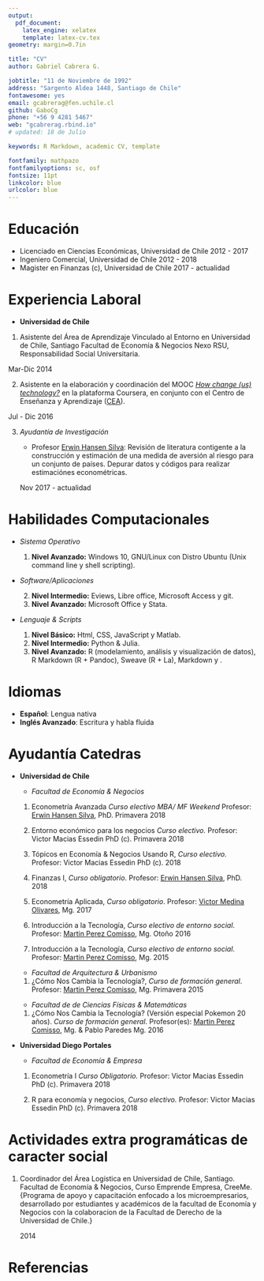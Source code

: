 ```yaml
---
output: 
  pdf_document:
    latex_engine: xelatex
    template: latex-cv.tex
geometry: margin=0.7in

title: "CV"
author: Gabriel Cabrera G.

jobtitle: "11 de Noviembre de 1992"
address: "Sargento Aldea 1448, Santiago de Chile"
fontawesome: yes
email: gcabrerag@fen.uchile.cl
github: GaboCg
phone: "+56 9 4281 5467"
web: "gcabrerag.rbind.io"
# updated: 18 de Julio

keywords: R Markdown, academic CV, template

fontfamily: mathpazo
fontfamilyoptions: sc, osf
fontsize: 11pt
linkcolor: blue
urlcolor: blue
---
```


\vspace{8pt}

# Educación
\vspace{-15pt}
\noindent\rule{\textwidth}{1pt}

- Licenciado en Ciencias Económicas, Universidad de Chile   \hfill 2012 - 2017
- Ingeniero Comercial, Universidad de Chile     \hfill 2012 - 2018
- Magister en Finanzas\footnote{Modalidad del programa \textit{Full Time}.} (c), Universidad de Chile  \hfill 2017 - actualidad


# Experiencia Laboral
\vspace{-15pt}
\noindent\rule{\textwidth}{1pt}

- **Universidad de Chile**

1. Asistente del Área de Aprendizaje Vinculado al Entorno en Universidad de Chile, Santiago     Facultad de Economía & Negocios Nexo RSU, Responsabilidad Social Universitaria.        
   
\hfill Mar-Dic 2014 

2. Asistente en la elaboración y coordinación del MOOC [*How change (us) technology?*](http://mooc.es/course/como-nos-cambia-la-tecnologia/) en la plataforma Coursera, en conjunto con el Centro de Enseñanza y Aprendizaje ([CEA](http://conocetuescuela.fen.uchile.cl/?page_id=236)). 

\hfill Jul - Dic 2016 

3. *Ayudantía de Investigación*
    
    - Profesor [Erwin Hansen Silva](http://negocios.uchile.cl/academico_detalle.php?id=90): Revisión de literatura contigente a la construcción y estimación de una medida de aversión al riesgo para un conjunto de países. Depurar datos y códigos para realizar estimaciónes econométricas.
  
    \hfill Nov 2017 - actualidad


# Habilidades Computacionales
\vspace{-15pt}
\noindent\rule{\textwidth}{1pt}

- *Sistema Operativo*

    1. **Nivel Avanzado:** \faWindows \enskip  Windows 10, GNU/Linux con Distro Ubuntu \faLinux \enskip (Unix command line y shell scripting).
    
- *Software/Aplicaciones*

    2. **Nivel Intermedio:** Eviews, Libre office,  Microsoft Access y \faGitSquare \enskip git.
    3. **Nivel Avanzado:** Microsoft Office y Stata.

- *Lenguaje & Scripts*
    
    1. **Nivel Básico:** \faHtml5 Html, \faCss3 CSS, JavaScript y Matlab.
    2. **Nivel Intermedio:** Python & Julia.
    3. **Nivel Avanzado:** R (modelamiento, análisis y visualización de datos), R Markdown (R + Pandoc), Sweave (R + La\TeX), Markdown y \TeX.    
    

# Idiomas
\vspace{-15pt}
\noindent\rule{\textwidth}{1pt}

- **Español**: Lengua nativa 
- **Inglés Avanzado**: Escritura y habla fluida

# Ayudantía Catedras
\vspace{-15pt}
\noindent\rule{\textwidth}{1pt}

- **Universidad de Chile**

    - *Facultad de Economía & Negocios*
    
    1. Econometría Avanzada *Curso electivo MBA/ MF Weekend* \newline
       Profesor: [Erwin Hansen Silva](http://negocios.uchile.cl/academico_detalle.php?id=90), PhD. \hfill Primavera 2018
    
    2. Entorno económico para los negocios *Curso electivo.* \newline
       Profesor: Victor Macias Essedin PhD (c). \hfill Primavera 2018
    
    3. Tópicos en Economía & Negocios Usando R, *Curso electivo.* \newline
       Profesor: Victor Macias Essedin PhD (c). \hfill 2018
        
    4. Finanzas I, *Curso obligatorio*. \newline
       Profesor: [Erwin Hansen Silva](http://negocios.uchile.cl/academico_detalle.php?id=90), PhD. \hfill 2018
       
    5. Econometría Aplicada, *Curso obligatorio*. \newline
       Profesor: [Victor Medina Olivares](https://vhmedina.github.io/), Mg. \hfill 2017
       
    6. Introducción a la Tecnología, *Curso electivo de entorno social*. \newline
       Profesor: [Martin Perez Comisso](https://isearch.asu.edu/profile/3108937), Mg. \hfill Otoño 2016
      
    7. Introducción a la Tecnología, *Curso electivo de entorno social*. \newline
       Profesor: [Martin Perez Comisso](https://isearch.asu.edu/profile/3108937), Mg. \hfill 2015
    
    \vspace{10 pt}
    
    - *Facultad de Arquitectura & Urbanismo*
    
    1. ¿Cómo Nos Cambia la Tecnología?, *Curso de formación general*. \newline
       Profesor: [Martin Perez Comisso](https://isearch.asu.edu/profile/3108937), Mg. \hfill Primavera 2015
       
    \vspace{10 pt}
    
    - *Facultad de de Ciencias Físicas & Matemáticas*
  
    1. ¿Cómo Nos Cambia la Tecnología? (Versión especial Pokemon 20 años). *Curso de formación general*.
       Profesor(es): [Martin Perez Comisso](https://isearch.asu.edu/profile/3108937), Mg. & Pablo Paredes Mg. 
       \hfill 2016
       
- **Universidad Diego Portales**

    - *Facultad de Economía & Empresa*
    
    1. Econometría I *Curso Obligatorio.* \newline
       Profesor: Victor Macias Essedin PhD (c). \hfill Primavera 2018
    
    2. R para economía y negocios, *Curso electivo.* \newline
       Profesor: Victor Macias Essedin PhD (c). \hfill Primavera 2018

\newpage
# Actividades extra programáticas de caracter social
\vspace{-15pt}
\noindent\rule{\textwidth}{1pt}

1. Coordinador del Área Logistica en Universidad de Chile, Santiago. \newline 
   Facultad de Economía & Negocios, Curso Emprende Empresa, CreeMe. \newline
   \small{Programa de apoyo y capacitación enfocado a los microempresarios, desarrollado por
   estudiantes y académicos de la facultad de Economía y Negocios con la colaboracion de
   la Facultad de Derecho de la Universidad de Chile.}
   
   \hfill 2014

# Referencias 
\vspace{-15pt}
\noindent\rule{\textwidth}{1pt}

\begin{multicols}{2}

    \textbf{Erwin Hansen Silva} \\
    Departamento de Administración \\
    Facultad de Economía \& Negocios\\
    Universidad de Chile\\
    Santiago, Diagonal Paraguay 257 \\
    \Telefon\ +56 (2) 2977 2125\\
    \Letter\ \href{mailto:ehansen@unegocios.cl}{ehansen@unegocios.cl}

\vfill\columnbreak

    \textbf{Victor Macias Essedin} \\
    Departamento de Economía \\
    Facultad de Economía \& Negocios\\
    Universidad de Diego Portales\\
    Huechuraba, Sta Clara 797  \\
    \Telefon\ +56 9 7878 4900\\
    \Letter\ \href{mailto:vmaciase@fen.uchile.cl}{vmaciase@fen.uchile.cl}

\end{multicols}

